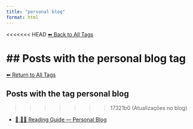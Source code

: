 ```yaml
---
title: "personal blog"
format: html
---
```


<<<<<<< HEAD
[⬅ Back to All Tags](../tags.qmd)

## Posts with the **personal blog** tag
=======
[⬅ Return to All Tags](../tags.qmd)

## Posts with the tag **personal blog**
>>>>>>> 17321b0 (Atualizações no blog)

- [🧭 🧑‍🏫 Reading Guide — Personal Blog](/posts/personal/personal-guide.html)
